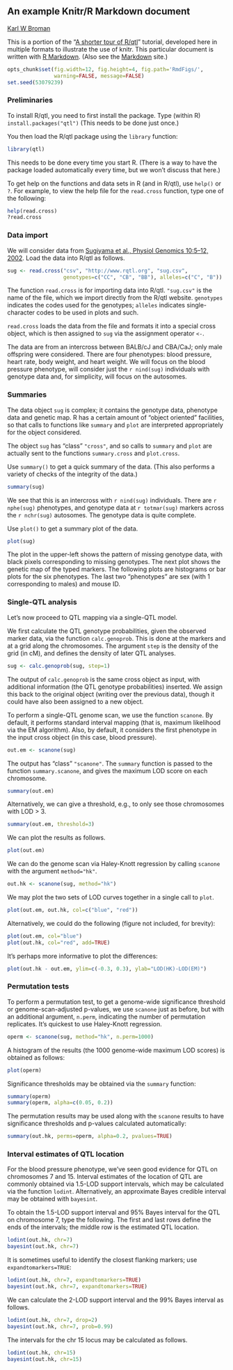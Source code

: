 <link href="http://kevinburke.bitbucket.org/markdowncss/markdown.css" rel="stylesheet"></link>
<link href="http://www.biostat.wisc.edu/~kbroman/markdown_modified.css" rel="stylesheet"></link>

## An example Knitr/R Markdown document

[Karl W Broman](http://www.biostat.wisc.edu/~kbroman)

This is a portion of the "[A shorter tour of R/qtl](http://www.rqtl.org/rqtltour2.pdf)"
tutorial, developed here in multiple formats to illustrate the use of knitr.
This particular document is written with [R Markdown](http://www.rstudio.com/ide/docs/r_markdown).
(Also see the [Markdown](http://daringfireball.net/projects/markdown/)
site.)

```r
opts_chunk$set(fig.width=12, fig.height=4, fig.path='RmdFigs/',
               warning=FALSE, message=FALSE)
set.seed(53079239)
```

### Preliminaries

To install R/qtl, you need to first install the package.
Type (within R) `install.packages("qtl")`
(This needs to be done just once.)

You then load the R/qtl package using the `library` function:

```r
library(qtl)
```

This needs to be done every time you start R. (There is a way to
have the package loaded automatically every time, but we won't discuss
that here.)

To get help on the functions and data sets in R
(and in R/qtl), use `help()` or `?`. For example, to view the help
file for the `read.cross` function, type one of the following:

```r
help(read.cross)
?read.cross
```

### Data import

We will consider data from [Sugiyama et al., Physiol Genomics 10:5&ndash;12,
2002](http://www.ncbi.nlm.nih.gov/pubmed/12118100). Load the data into R/qtl as follows.

```r
sug <- read.cross("csv", "http://www.rqtl.org", "sug.csv",
                  genotypes=c("CC", "CB", "BB"), alleles=c("C", "B"))
```


The function `read.cross` is for importing data into R/qtl.
`"sug.csv"` is the name of the file, which we import directly
from the R/qtl website.  `genotypes` indicates the codes used for
the genotypes; `alleles` indicates single-character codes to be
used in plots and such.

`read.cross` loads the data from the file and formats it into
a special cross object, which is then assigned to `sug` via the
assignment operator `<-`.

The
data are from an intercross between BALB/cJ and CBA/CaJ; only male
offspring were considered.  There are four phenotypes: blood pressure,
heart rate, body weight, and heart weight.  We will focus on the blood
pressure phenotype, will consider just the `r nind(sug)` individuals with
genotype data and, for simplicity, will focus on the autosomes.


### Summaries

The data object `sug` is complex; it contains the genotype
data, phenotype data and genetic map.  R has a certain amount of
"object oriented" facilities, so that calls to functions like
`summary` and `plot` are interpreted appropriately for the object
considered.  

The object `sug` has "class" `"cross"`, and so calls to
`summary` and `plot` are actually sent to the functions
`summary.cross` and `plot.cross`.

Use `summary()` to get a quick summary of the data.  (This also
performs a variety of checks of the integrity of the data.)

```r
summary(sug)
```

We see that this is an intercross with `r nind(sug)` individuals.
There are `r nphe(sug)` phenotypes, and genotype data at 
`r totmar(sug)` markers across the `r nchr(sug)` autosomes.  The genotype
data is quite complete.

Use `plot()` to get a summary plot of the data.

```r
plot(sug)
```

The plot in the upper-left shows the pattern of missing genotype data, with
black pixels corresponding to missing genotypes.  The next plot shows
the genetic map of the typed markers.  The following plots are
histograms or bar plots for the six phenotypes.  The last two
"phenotypes" are sex (with 1 corresponding to males) and mouse ID.


### Single-QTL analysis

Let's now proceed to QTL mapping via a single-QTL model.  

We first calculate the QTL genotype probabilities, given the
observed marker data, via the function `calc.genoprob`.  This is
done at the markers and at a grid along the chromosomes.  The argument
`step` is the density of the grid (in cM), and defines the
density of later QTL analyses.

```r
sug <- calc.genoprob(sug, step=1)
```

The output of `calc.genoprob` is the same cross object as input,
with additional information (the QTL genotype probabilities) inserted.  We
assign this back to the original object (writing over the previous
data), though it could have also been assigned to a new object.

To perform a single-QTL genome scan, we use the function `scanone`.
By default, it performs standard interval mapping (that is, maximum
likelihood via the EM algorithm).  Also, by default, it considers the
first phenotype in the input cross object (in this case, blood
pressure).

```r
out.em <- scanone(sug)
```

The output has "class" `"scanone"`.  The `summary`
function is passed to the function `summary.scanone`, and gives
the maximum LOD score on each chromosome.

```r
summary(out.em)
```

Alternatively, we can give a threshold, e.g., to only see those
chromosomes with LOD > 3.

```r
summary(out.em, threshold=3)
```

We can plot the results as follows.

```r
plot(out.em)
```

We can do the genome scan via Haley-Knott regression by calling
`scanone` with the argument `method="hk"`.  

```r
out.hk <- scanone(sug, method="hk")
```

We may plot the two sets of LOD curves together in a single call
to `plot`.

```r
plot(out.em, out.hk, col=c("blue", "red"))
```

Alternatively, we could do the following (figure not included, for brevity):

```r
plot(out.em, col="blue")
plot(out.hk, col="red", add=TRUE) 
```

It's perhaps more informative to plot the differences:

```r
plot(out.hk - out.em, ylim=c(-0.3, 0.3), ylab="LOD(HK)-LOD(EM)")
```
 
### Permutation tests

To perform a permutation test, to get a genome-wide significance
threshold or genome-scan-adjusted p-values, we use `scanone` just as
before, but with an additional argument, `n.perm`, indicating the
number of permutation replicates.  It's quickest to use Haley-Knott
regression.

```r
operm <- scanone(sug, method="hk", n.perm=1000)
```

A histogram of the results (the 1000 genome-wide maximum LOD
scores) is obtained as follows:

```r
plot(operm)
```

Significance thresholds may be obtained via the `summary`
function:

```r
summary(operm)
summary(operm, alpha=c(0.05, 0.2))
```

The permutation results may be used along with
the `scanone` results to have significance thresholds and
p-values calculated automatically:

```r
summary(out.hk, perms=operm, alpha=0.2, pvalues=TRUE)
```


### Interval estimates of QTL location

For the blood pressure phenotype, we've seen good evidence for QTL on
chromosomes 7 and 15.  Interval estimates of the location of QTL are
commonly obtained via 1.5-LOD support intervals, which may be
calculated via the function `lodint`.  Alternatively, an
approximate Bayes credible interval may be obtained with
`bayesint`.  

To obtain the 1.5-LOD support interval and 95% Bayes interval
for the QTL on chromosome 7, type the following.
The first and last rows define the ends of the intervals; the middle
row is the estimated QTL location.

```r
lodint(out.hk, chr=7)
bayesint(out.hk, chr=7)
```

It is sometimes useful to identify the closest flanking markers;
use `expandtomarkers=TRUE`:

```r
lodint(out.hk, chr=7, expandtomarkers=TRUE)
bayesint(out.hk, chr=7, expandtomarkers=TRUE)
```

We can calculate the 2-LOD support interval and the 99% Bayes
interval as follows.

```r
lodint(out.hk, chr=7, drop=2)
bayesint(out.hk, chr=7, prob=0.99)
```

The intervals for the chr 15 locus may be calculated as follows.

```r
lodint(out.hk, chr=15)
bayesint(out.hk, chr=15)
```


